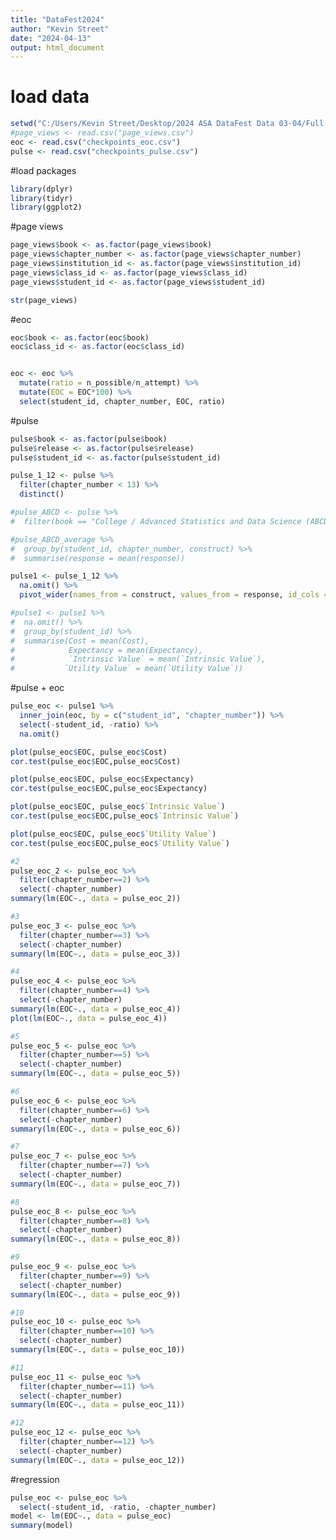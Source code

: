 ---
title: "DataFest2024"
author: "Kevin Street"
date: "2024-04-13"
output: html_document
---

# load data
```{r}
setwd("C:/Users/Kevin Street/Desktop/2024 ASA DataFest Data 03-04/Full Data")
#page_views <- read.csv("page_views.csv")
eoc <- read.csv("checkpoints_eoc.csv")
pulse <- read.csv("checkpoints_pulse.csv")
```

#load packages
```{r}
library(dplyr)
library(tidyr)
library(ggplot2)
```

#page views
```{r}
page_views$book <- as.factor(page_views$book)
page_views$chapter_number <- as.factor(page_views$chapter_number)
page_views$institution_id <- as.factor(page_views$institution_id)
page_views$class_id <- as.factor(page_views$class_id)
page_views$student_id <- as.factor(page_views$student_id)

str(page_views)
```

#eoc
```{r}
eoc$book <- as.factor(eoc$book)
eoc$class_id <- as.factor(eoc$class_id)


eoc <- eoc %>% 
  mutate(ratio = n_possible/n_attempt) %>% 
  mutate(EOC = EOC*100) %>% 
  select(student_id, chapter_number, EOC, ratio)
```


#pulse
```{r}
pulse$book <- as.factor(pulse$book)
pulse$release <- as.factor(pulse$release)
pulse$student_id <- as.factor(pulse$student_id)

pulse_1_12 <- pulse %>% 
  filter(chapter_number < 13) %>% 
  distinct()

#pulse_ABCD <- pulse %>% 
#  filter(book == "College / Advanced Statistics and Data Science (ABCD)")

#pulse_ABCD_average %>% 
#  group_by(student_id, chapter_number, construct) %>% 
#  summarise(response = mean(response))

pulse1 <- pulse_1_12 %>% 
  na.omit() %>% 
  pivot_wider(names_from = construct, values_from = response, id_cols = c(chapter_number, student_id))

#pulse1 <- pulse1 %>% 
#  na.omit() %>% 
#  group_by(student_id) %>% 
#  summarise(Cost = mean(Cost),
#            Expectancy = mean(Expectancy),
#            `Intrinsic Value` = mean(`Intrinsic Value`),
#           `Utility Value` = mean(`Utility Value`))
```

#pulse + eoc
```{r}
pulse_eoc <- pulse1 %>% 
  inner_join(eoc, by = c("student_id", "chapter_number")) %>% 
  select(-student_id, -ratio) %>% 
  na.omit() 

plot(pulse_eoc$EOC, pulse_eoc$Cost)
cor.test(pulse_eoc$EOC,pulse_eoc$Cost)

plot(pulse_eoc$EOC, pulse_eoc$Expectancy)
cor.test(pulse_eoc$EOC,pulse_eoc$Expectancy)

plot(pulse_eoc$EOC, pulse_eoc$`Intrinsic Value`)
cor.test(pulse_eoc$EOC,pulse_eoc$`Intrinsic Value`)

plot(pulse_eoc$EOC, pulse_eoc$`Utility Value`)
cor.test(pulse_eoc$EOC,pulse_eoc$`Utility Value`)

#2
pulse_eoc_2 <- pulse_eoc %>% 
  filter(chapter_number==2) %>% 
  select(-chapter_number)
summary(lm(EOC~., data = pulse_eoc_2))

#3
pulse_eoc_3 <- pulse_eoc %>% 
  filter(chapter_number==3) %>% 
  select(-chapter_number)
summary(lm(EOC~., data = pulse_eoc_3))

#4
pulse_eoc_4 <- pulse_eoc %>% 
  filter(chapter_number==4) %>% 
  select(-chapter_number)
summary(lm(EOC~., data = pulse_eoc_4))
plot(lm(EOC~., data = pulse_eoc_4))

#5
pulse_eoc_5 <- pulse_eoc %>% 
  filter(chapter_number==5) %>% 
  select(-chapter_number)
summary(lm(EOC~., data = pulse_eoc_5))

#6
pulse_eoc_6 <- pulse_eoc %>% 
  filter(chapter_number==6) %>% 
  select(-chapter_number)
summary(lm(EOC~., data = pulse_eoc_6))

#7
pulse_eoc_7 <- pulse_eoc %>% 
  filter(chapter_number==7) %>% 
  select(-chapter_number)
summary(lm(EOC~., data = pulse_eoc_7))

#8
pulse_eoc_8 <- pulse_eoc %>% 
  filter(chapter_number==8) %>% 
  select(-chapter_number)
summary(lm(EOC~., data = pulse_eoc_8))

#9
pulse_eoc_9 <- pulse_eoc %>% 
  filter(chapter_number==9) %>% 
  select(-chapter_number)
summary(lm(EOC~., data = pulse_eoc_9))

#10
pulse_eoc_10 <- pulse_eoc %>% 
  filter(chapter_number==10) %>% 
  select(-chapter_number)
summary(lm(EOC~., data = pulse_eoc_10))

#11
pulse_eoc_11 <- pulse_eoc %>% 
  filter(chapter_number==11) %>% 
  select(-chapter_number)
summary(lm(EOC~., data = pulse_eoc_11))

#12
pulse_eoc_12 <- pulse_eoc %>% 
  filter(chapter_number==12) %>% 
  select(-chapter_number)
summary(lm(EOC~., data = pulse_eoc_12))
```

#regression
```{r}
pulse_eoc <- pulse_eoc %>% 
  select(-student_id, -ratio, -chapter_number)
model <- lm(EOC~., data = pulse_eoc)
summary(model)
```


